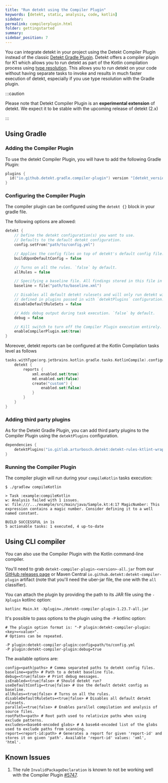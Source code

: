 ```yaml
---
title: "Run detekt using the Compiler Plugin"
keywords: [detekt, static, analysis, code, kotlin]
sidebar:
permalink: compilerplugin.html
folder: gettingstarted
summary:
sidebar_position: 7
---
```


You can integrate detekt in your project using the Detekt Compiler Plugin instead of the classic [Detekt Gradle Plugin](/docs/gettingstarted/gradle). Detekt offers a compiler plugin for K1 which allows you to run detekt as part of the Kotlin compilation process using [type resolution](/docs/gettingstarted/type-resolution). This allows you to run detekt on your code without having separate tasks to invoke and results in much faster execution of detekt, especially if you use type resolution with the Gradle plugin.

:::caution

Please note that Detekt Compiler Plugin is an **experimental extension** of detekt. We expect it to be stable with the upcoming release of detekt (2.x)

:::

## Using Gradle

### Adding the Compiler Plugin

To use the detekt Compiler Plugin, you will have to add the following Gradle Plugin:

```kotlin
plugins {
  id("io.github.detekt.gradle.compiler-plugin") version "[detekt_version]"
}
```

### Configuring the Compiler Plugin

The compiler plugin can be configured using the `detekt {}` block in your gradle file.

The following options are allowed:

```kotlin
detekt {
    // Define the detekt configuration(s) you want to use.
    // Defaults to the default detekt configuration.
    config.setFrom("path/to/config.yml")

    // Applies the config files on top of detekt's default config file. `false` by default.
    buildUponDefaultConfig = false

    // Turns on all the rules. `false` by default.
    allRules = false

    // Specifying a baseline file. All findings stored in this file in subsequent runs of detekt.
    baseline = file("path/to/baseline.xml")

    // Disables all default detekt rulesets and will only run detekt with custom rules
    // defined in plugins passed in with `detektPlugins` configuration. `false` by default.
    disableDefaultRuleSets = false

    // Adds debug output during task execution. `false` by default.
    debug = false

    // Kill switch to turn off the Compiler Plugin execution entirely.
    enableCompilerPlugin.set(true)
}
```

Moreover, detekt reports can be configured at the Kotlin Compilation tasks level as follows

```kotlin
tasks.withType(org.jetbrains.kotlin.gradle.tasks.KotlinCompile).configureEach {
    detekt {
        reports {
            xml.enabled.set(true)
            md.enabled.set(false)
            create("custom") {
                enabled.set(false)
            }
        }
    }
}
```

### Adding third party plugins

As for the Detekt Gradle Plugin, you can add third party plugins to the Compiler Plugin using the `detektPlugins` configuration.

```kotlin
dependencies {
    detektPlugins("io.gitlab.arturbosch.detekt:detekt-rules-ktlint-wrapper:[detekt_version]")
}
```

### Running the Compiler Plugin

The compiler plugin will run during your `compileKotlin` tasks execution:

```shell
$ ./gradlew compileKotlin

> Task :example:compileKotlin
w: Analysis failed with 1 issues.
w: file:///.../example/src/main/java/Sample.kt:4:17 MagicNumber: This expression contains a magic number. Consider defining it to a well named constant.

BUILD SUCCESSFUL in 1s
5 actionable tasks: 1 executed, 4 up-to-date
```

## Using CLI compiler

You can also use the Compiler Plugin with the Kotlin command-line compiler.

You'll need to grab `detekt-compiler-plugin-<version>-all.jar` from our [GitHub releases page](https://github.com/detekt/detekt/releases) or Maven Central `io.github.detekt:detekt-compiler-plugin` artifact (note that you'll need the uber-jar file, the one with the `all` classifier).

You can attach the plugin by providing the path to its JAR file using the `-Xplugin` kotlinc option:

```shell
kotlinc Main.kt -Xplugin=./detekt-compiler-plugin-1.23.7-all.jar
```

It's possible to pass options to the plugin using the `-P` kotlinc option:

```
# The plugin option format is: "-P plugin:detekt-compiler-plugin:<key>=<value>".
# Options can be repeated.

-P plugin:detekt-compiler-plugin:config=path/to/config.yml
-P plugin:detekt-compiler-plugin:debug=true
```

The available options are:

```
config=<path|paths> # Comma separated paths to detekt config files.
baseline=<path> # Path to a detekt baseline file.
debug=<true|false> # Print debug messages.
isEnabled=<true|false> # Should detekt run?
useDefaultConfig=<true|false> # Use the default detekt config as baseline.
allRules=<true|false> # Turns on all the rules.
disableDefaultRuleSets=<true|false> # Disables all default detekt rulesets.
parallel=<true|false> # Enables parallel compilation and analysis of source files.
rootPath=<path> # Root path used to relativize paths when using exclude patterns.
excludes=<base64-encoded globs> # A base64-encoded list of the globs used to exclude paths from scanning.
report=<report-id:path> # Generates a report for given 'report-id' and stores it on given 'path'. Available 'report-id' values: 'xml', 'html'.
```

## Known Issues

1. The rule `InvalidPackageDeclaration` is known to not be working well with the Compiler Plugin [#5747](https://github.com/detekt/detekt/issues/5747).
